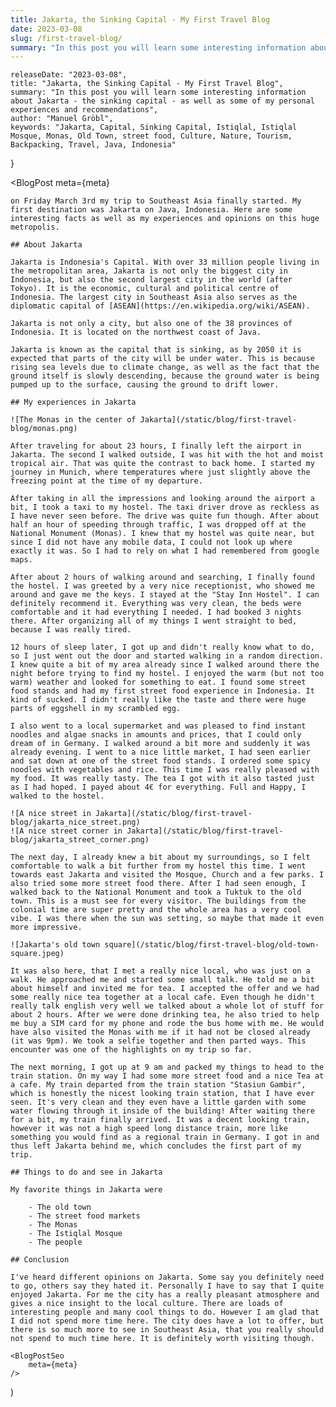 ```yaml
---
title: Jakarta, the Sinking Capital - My First Travel Blog
date: 2023-03-08
slug: /first-travel-blog/
summary: "In this post you will learn some interesting information about Jakarta - the sinking capital - as well as some of my personal experiences and recommendations"
---
```



    releaseDate: "2023-03-08",
    title: "Jakarta, the Sinking Capital - My First Travel Blog",
    summary: "In this post you will learn some interesting information about Jakarta - the sinking capital - as well as some of my personal experiences and recommendations",
    author: "Manuel Gröbl",
    keywords: "Jakarta, Capital, Sinking Capital, Istiqlal, Istiqlal Mosque, Monas, Old Town, street food, Culture, Nature, Tourism, Backpacking, Travel, Java, Indonesia"
}

<BlogPost 
    meta={meta}
>

    on Friday March 3rd my trip to Southeast Asia finally started. My first destination was Jakarta on Java, Indonesia. Here are some interesting facts as well as my experiences and opinions on this huge metropolis.

    ## About Jakarta

    Jakarta is Indonesia's Capital. With over 33 million people living in the metropolitan area, Jakarta is not only the biggest city in Indonesia, but also the second largest city in the world (after Tokyo). It is the economic, cultural and political centre of Indonesia. The largest city in Southeast Asia also serves as the diplomatic capital of [ASEAN](https://en.wikipedia.org/wiki/ASEAN).

    Jakarta is not only a city, but also one of the 38 provinces of Indonesia. It is located on the northwest coast of Java.

    Jakarta is known as the capital that is sinking, as by 2050 it is expected that parts of the city will be under water. This is because rising sea levels due to climate change, as well as the fact that the ground itself is slowly descending, because the ground water is being pumped up to the surface, causing the ground to drift lower.

    ## My experiences in Jakarta
    
    ![The Monas in the center of Jakarta](/static/blog/first-travel-blog/monas.png)

    After traveling for about 23 hours, I finally left the airport in Jakarta. The second I walked outside, I was hit with the hot and moist tropical air. That was quite the contrast to back home. I started my journey in Munich, where temperatures where just slightly above the freezing point at the time of my departure.

    After taking in all the impressions and looking around the airport a bit, I took a taxi to my hostel. The taxi driver drove as reckless as I have never seen before. The drive was quite fun though. After about half an hour of speeding through traffic, I was dropped off at the National Monument (Monas). I knew that my hostel was quite near, but since I did not have any mobile data, I could not look up where exactly it was. So I had to rely on what I had remembered from google maps.

    After about 2 hours of walking around and searching, I finally found the hostel. I was greeted by a very nice receptionist, who showed me around and gave me the keys. I stayed at the "Stay Inn Hostel". I can definitely recommend it. Everything was very clean, the beds were comfortable and it had everything I needed. I had booked 3 nights there. After organizing all of my things I went straight to bed, because I was really tired.

    12 hours of sleep later, I got up and didn't really know what to do, so I just went out the door and started walking in a random direction. I knew quite a bit of my area already since I walked around there the night before trying to find my hostel. I enjoyed the warm (but not too warm) weather and looked for something to eat. I found some street food stands and had my first street food experience in Indonesia. It kind of sucked. I didn't really like the taste and there were huge parts of eggshell in my scrambled egg.

    I also went to a local supermarket and was pleased to find instant noodles and algae snacks in amounts and prices, that I could only dream of in Germany. I walked around a bit more and suddenly it was already evening. I went to a nice little market, I had seen earlier and sat down at one of the street food stands. I ordered some spicy noodles with vegetables and rice. This time I was really pleased with my food. It was really tasty. The tea I got with it also tasted just as I had hoped. I payed about 4€ for everything. Full and Happy, I walked to the hostel.

    ![A nice street in Jakarta](/static/blog/first-travel-blog/jakarta_nice_street.png)
    ![A nice street corner in Jakarta](/static/blog/first-travel-blog/jakarta_street_corner.png)

    The next day, I already knew a bit about my surroundings, so I felt comfortable to walk a bit further from my hostel this time. I went towards east Jakarta and visited the Mosque, Church and a few parks. I also tried some more street food there. After I had seen enough, I walked back to the National Monument and took a Tuktuk to the old town. This is a must see for every visitor. The buildings from the colonial time are super pretty and the whole area has a very cool vibe. I was there when the sun was setting, so maybe that made it even more impressive.
    
    ![Jakarta's old town square](/static/blog/first-travel-blog/old-town-square.jpeg)

    It was also here, that I met a really nice local, who was just on a walk. He approached me and started some small talk. He told me a bit about himself and invited me for tea. I accepted the offer and we had some really nice tea together at a local cafe. Even though he didn't really talk english very well we talked about a whole lot of stuff for about 2 hours. After we were done drinking tea, he also tried to help me buy a SIM card for my phone and rode the bus home with me. He would have also visited the Monas with me if it had not be closed already (it was 9pm). We took a selfie together and then parted ways. This encounter was one of the highlights on my trip so far.

    The next morning, I got up at 9 am and packed my things to head to the train station. On my way I had some more street food and a nice Tea at a cafe. My train departed from the train station "Stasiun Gambir", which is honestly the nicest looking train station, that I have ever seen. It's very clean and they even have a little garden with some water flowing through it inside of the building! After waiting there for a bit, my train finally arrived. It was a decent looking train, however it was not a high speed long distance train, more like something you would find as a regional train in Germany. I got in and thus left Jakarta behind me, which concludes the first part of my trip.

    ## Things to do and see in Jakarta

    My favorite things in Jakarta were

        - The old town
        - The street food markets
        - The Monas
        - The Istiqlal Mosque
        - The people

    ## Conclusion

    I've heard different opinions on Jakarta. Some say you definitely need to go, others say they hated it. Personally I have to say that I quite enjoyed Jakarta. For me the city has a really pleasant atmosphere and gives a nice insight to the local culture. There are loads of interesting people and many cool things to do. However I am glad that I did not spend more time here. The city does have a lot to offer, but there is so much more to see in Southeast Asia, that you really should not spend to much time here. It is definitely worth visiting though.

</BlogPost>

    <BlogPostSeo 
        meta={meta}
    />
)
